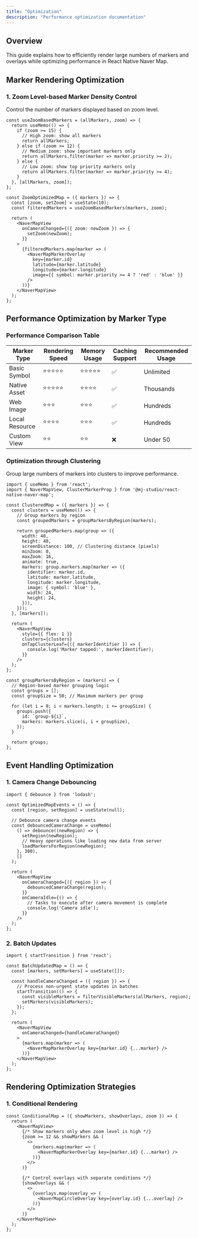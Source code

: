 ```yaml
---
title: "Optimization"
description: "Performance optimization documentation"
---
```


## Overview

This guide explains how to efficiently render large numbers of markers and overlays while optimizing performance in React Native Naver Map.

## Marker Rendering Optimization

### 1. Zoom Level-based Marker Density Control

Control the number of markers displayed based on zoom level.

```tsx title="ZoomBasedFiltering.tsx"
const useZoomBasedMarkers = (allMarkers, zoom) => {
  return useMemo(() => {
    if (zoom >= 15) {
      // High zoom: show all markers
      return allMarkers;
    } else if (zoom >= 12) {
      // Medium zoom: show important markers only
      return allMarkers.filter(marker => marker.priority >= 2);
    } else {
      // Low zoom: show top priority markers only
      return allMarkers.filter(marker => marker.priority >= 4);
    }
  }, [allMarkers, zoom]);
};

const ZoomOptimizedMap = ({ markers }) => {
  const [zoom, setZoom] = useState(10);
  const filteredMarkers = useZoomBasedMarkers(markers, zoom);

  return (
    <NaverMapView
      onCameraChanged={({ zoom: newZoom }) => {
        setZoom(newZoom);
      }}
    >
      {filteredMarkers.map(marker => (
        <NaverMapMarkerOverlay
          key={marker.id}
          latitude={marker.latitude}
          longitude={marker.longitude}
          image={{ symbol: marker.priority >= 4 ? 'red' : 'blue' }}
        />
      ))}
    </NaverMapView>
  );
};
```

## Performance Optimization by Marker Type

### Performance Comparison Table

| Marker Type | Rendering Speed | Memory Usage | Caching Support | Recommended Usage |
|------------|----------------|---------------|-----------------|------------------|
| Basic Symbol | ⭐⭐⭐⭐⭐ | ⭐⭐⭐⭐⭐ | ✅ | Unlimited |
| Native Asset | ⭐⭐⭐⭐⭐ | ⭐⭐⭐⭐ | ✅ | Thousands |
| Web Image | ⭐⭐⭐ | ⭐⭐⭐ | ✅ | Hundreds |
| Local Resource | ⭐⭐⭐⭐ | ⭐⭐⭐ | ✅ | Hundreds |
| Custom View | ⭐⭐ | ⭐⭐ | ❌ | Under 50 |


### Optimization through Clustering

Group large numbers of markers into clusters to improve performance.

```tsx title="BuiltinClustering.tsx"
import { useMemo } from 'react';
import { NaverMapView, ClusterMarkerProp } from '@mj-studio/react-native-naver-map';

const ClusteredMap = ({ markers }) => {
  const clusters = useMemo(() => {
    // Group markers by region
    const groupedMarkers = groupMarkersByRegion(markers);

    return groupedMarkers.map(group => ({
      width: 40,
      height: 40,
      screenDistance: 100, // Clustering distance (pixels)
      minZoom: 0,
      maxZoom: 16,
      animate: true,
      markers: group.markers.map(marker => ({
        identifier: marker.id,
        latitude: marker.latitude,
        longitude: marker.longitude,
        image: { symbol: 'blue' },
        width: 24,
        height: 24,
      })),
    }));
  }, [markers]);

  return (
    <NaverMapView
      style={{ flex: 1 }}
      clusters={clusters}
      onTapClusterLeaf={({ markerIdentifier }) => {
        console.log('Marker tapped:', markerIdentifier);
      }}
    />
  );
};

const groupMarkersByRegion = (markers) => {
  // Region-based marker grouping logic
  const groups = [];
  const groupSize = 50; // Maximum markers per group

  for (let i = 0; i < markers.length; i += groupSize) {
    groups.push({
      id: `group-${i}`,
      markers: markers.slice(i, i + groupSize),
    });
  }

  return groups;
};
```

## Event Handling Optimization

### 1. Camera Change Debouncing

```tsx title="DebouncedCameraEvents.tsx"
import { debounce } from 'lodash';

const OptimizedMapEvents = () => {
  const [region, setRegion] = useState(null);

  // Debounce camera change events
  const debouncedCameraChange = useMemo(
    () => debounce((newRegion) => {
      setRegion(newRegion);
      // Heavy operations like loading new data from server
      loadMarkersForRegion(newRegion);
    }, 300),
    []
  );

  return (
    <NaverMapView
      onCameraChanged={({ region }) => {
        debouncedCameraChange(region);
      }}
      onCameraIdle={() => {
        // Tasks to execute after camera movement is complete
        console.log('Camera idle');
      }}
    />
  );
};
```



### 2. Batch Updates

```tsx title="BatchUpdates.tsx"
import { startTransition } from 'react';

const BatchUpdatedMap = () => {
  const [markers, setMarkers] = useState([]);

  const handleCameraChanged = ({ region }) => {
    // Process non-urgent state updates in batches
    startTransition(() => {
      const visibleMarkers = filterVisibleMarkers(allMarkers, region);
      setMarkers(visibleMarkers);
    });
  };

  return (
    <NaverMapView
      onCameraChanged={handleCameraChanged}
    >
      {markers.map(marker => (
        <NaverMapMarkerOverlay key={marker.id} {...marker} />
      ))}
    </NaverMapView>
  );
};
```

## Rendering Optimization Strategies

### 1. Conditional Rendering



```tsx title="ConditionalRendering.tsx"
const ConditionalMap = ({ showMarkers, showOverlays, zoom }) => {
  return (
    <NaverMapView>
      {/* Show markers only when zoom level is high */}
      {zoom >= 12 && showMarkers && (
        <>
          {markers.map(marker => (
            <NaverMapMarkerOverlay key={marker.id} {...marker} />
          ))}
        </>
      )}

      {/* Control overlays with separate conditions */}
      {showOverlays && (
        <>
          {overlays.map(overlay => (
            <NaverMapCircleOverlay key={overlay.id} {...overlay} />
          ))}
        </>
      )}
    </NaverMapView>
  );
};
```